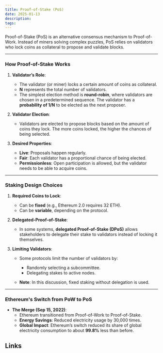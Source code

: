 ```yaml
---
title: Proof-of-Stake (PoS)
date: 2025-01-13
description: 
tags:
---
```

Proof-of-Stake (PoS) is an alternative consensus mechanism to Proof-of-Work. Instead of miners solving complex puzzles, PoS relies on validators who lock coins as collateral to propose and validate blocks.

---

### **How Proof-of-Stake Works**

1. **Validator’s Role**:
    
    - The validator (or miner) locks a certain amount of coins as collateral.
    - **N** represents the total number of validators.
    - The simplest election method is **round-robin**, where validators are chosen in a predetermined sequence. The validator has a **probability of 1/N** to be elected as the next proposer.
2. **Validator Election**:
    
    - Validators are elected to propose blocks based on the amount of coins they lock. The more coins locked, the higher the chances of being selected.
3. **Desired Properties**:
    
    - **Live**: Proposals happen regularly.
    - **Fair**: Each validator has a proportional chance of being elected.
    - **Permissionless**: Open participation is allowed, but the validator needs to be able to acquire coins.

---

### **Staking Design Choices**

1. **Required Coins to Lock**:
    
    - Can be **fixed** (e.g., Ethereum 2.0 requires 32 ETH).
    - Can be **variable**, depending on the protocol.
2. **Delegated-Proof-of-Stake**:
    
    - In some systems, **delegated Proof-of-Stake (DPoS)** allows stakeholders to delegate their stake to validators instead of locking it themselves.
3. **Limiting Validators**:
    
    - Some protocols limit the number of validators by:
        
        - Randomly selecting a subcommittee.
        - Delegating stakes to active nodes.
    - **Note**: In this discussion, fixed staking without delegation is used.
        

---

### **Ethereum's Switch from PoW to PoS**

- **The Merge (Sep 15, 2022)**:
    - Ethereum transitioned from Proof-of-Work to Proof-of-Stake.
    - **Energy Savings**: Reduced electricity usage by 30,000 times.
    - **Global Impact**: Ethereum’s switch reduced its share of global electricity consumption to about **99.8%** less than before.




## Links

